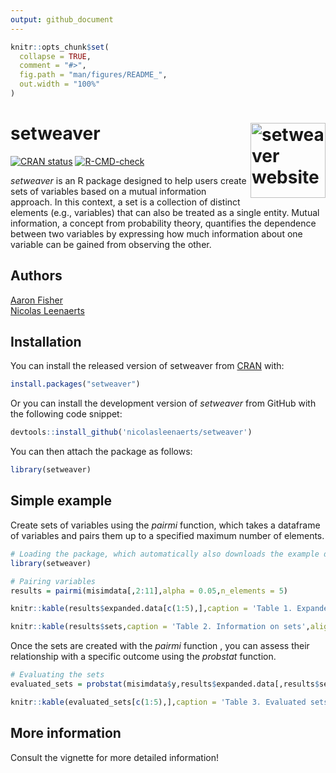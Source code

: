 ```yaml
---
output: github_document
---
```


```r
knitr::opts_chunk$set(
  collapse = TRUE,
  comment = "#>",
  fig.path = "man/figures/README_",
  out.width = "100%"
)
```

# setweaver <a href="https://github.com/nicolasleenaerts/setweaver"><img src="man/figures/logo.png" align="right" height="120" alt="setweaver website" /></a>

<!-- badges: start -->
[![CRAN status](https://www.r-pkg.org/badges/version/setweaver)](https://CRAN.R-project.org/package=setweaver)
[![R-CMD-check](https://github.com/nicolasleenaerts/setweaver/actions/workflows/R-CMD-check.yaml/badge.svg)](https://github.com/nicolasleenaerts/setweaver/actions/workflows/R-CMD-check.yaml)
<!-- badges: end -->

*setweaver* is an R package designed to help users create sets of variables based on a mutual information approach. In this context, a set is a collection of distinct elements (e.g., variables) that can also be treated as a single entity. Mutual information, a concept from probability theory, quantifies the dependence between two variables by expressing how much information about one variable can be gained from observing the other.

## Authors
[Aaron Fisher](https://psychology.berkeley.edu/people/aaron-fisher)\
[Nicolas Leenaerts](https://nicolasleenaerts.github.io/)

## Installation

You can install the released version of setweaver from [CRAN](https://CRAN.R-project.org) with:

```r
install.packages("setweaver")
```

Or you can install the development version of *setweaver* from GitHub with the following code snippet:

``` r
devtools::install_github('nicolasleenaerts/setweaver')
```

You can then attach the package as follows:

```r
library(setweaver)
```

## Simple example 

Create sets of variables using the *pairmi* function, which takes a dataframe of variables and pairs them up to a specified maximum number of elements. 

```r
# Loading the package, which automatically also downloads the example data (misimdata)
library(setweaver) 

# Pairing variables
results = pairmi(misimdata[,2:11],alpha = 0.05,n_elements = 5)
```

```r
knitr::kable(results$expanded.data[c(1:5),],caption = 'Table 1. Expanded Data',align = c('c'))
```

```r
knitr::kable(results$sets,caption = 'Table 2. Information on sets',align = c('c'))
```


Once the sets are created with the *pairmi* function , you can assess their relationship with a specific outcome using the *probstat* function. 

```r
# Evaluating the sets
evaluated_sets = probstat(misimdata$y,results$expanded.data[,results$sets$set],nfolds = 5)
```

```r
knitr::kable(evaluated_sets[c(1:5),],caption = 'Table 3. Evaluated sets',align = c('c'))
```

## More information

Consult the vignette for more detailed information!
